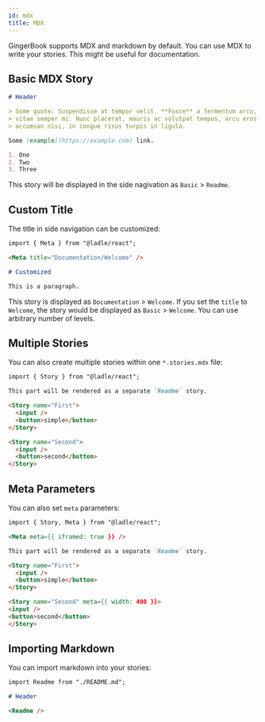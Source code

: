 ```yaml
---
id: mdx
title: MDX
---
```


GingerBook supports MDX and markdown by default. You can use MDX to write your stories. This might be useful for documentation.

## Basic MDX Story

```md title="basic.stories.mdx"
# Header

> Some quote: Suspendisse at tempor velit. **Fusce** a fermentum arcu,
> vitae semper mi. Nunc placerat, mauris ac volutpat tempus, arcu eros
> accumsan nisi, in congue risus turpis in ligula.

Some [example](https://example.com) link.

1. One
2. Two
3. Three
```

This story will be displayed in the side nagivation as `Basic` > `Readme`.

## Custom Title

The title in side navigation can be customized:

```md title="basic.stories.mdx"
import { Meta } from "@ladle/react";

<Meta title="Documentation/Welcome" />

# Customized

This is a paragraph.
```

This story is displayed as `Documentation` > `Welcome`. If you set the `title` to `Welcome`, the story would be displayed as `Basic` > `Welcome`. You can use arbitrary number of levels.

## Multiple Stories

You can also create multiple stories within one `*.stories.mdx` file:

```md title="multiple.stories.mdx"
import { Story } from "@ladle/react";

This part will be rendered as a separate `Readme` story.

<Story name="First">
  <input />
  <button>simple</button>
</Story>

<Story name="Second">
  <input />
  <button>second</button>
</Story>
```

## Meta Parameters

You can also set `meta` parameters:

```md title="args.stories.mdx"
import { Story, Meta } from "@ladle/react";

<Meta meta={{ iframed: true }} />

This part will be rendered as a separate `Readme` story.

<Story name="First">
  <input />
  <button>simple</button>
</Story>

<Story name="Second" meta={{ width: 400 }}>
<input />
<button>second</button>
</Story>
```

## Importing Markdown

You can import markdown into your stories:

```md title="markdown.stories.mdx"
import Readme from "./README.md";

# Header

<Readme />
```
